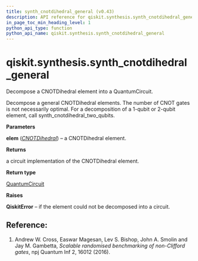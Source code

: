 ```yaml
---
title: synth_cnotdihedral_general (v0.43)
description: API reference for qiskit.synthesis.synth_cnotdihedral_general in qiskit v0.43
in_page_toc_min_heading_level: 1
python_api_type: function
python_api_name: qiskit.synthesis.synth_cnotdihedral_general
---
```


<span id="qiskit-synthesis-synth-cnotdihedral-general" />

# qiskit.synthesis.synth\_cnotdihedral\_general

<Function id="qiskit.synthesis.synth_cnotdihedral_general" isDedicatedPage={true} github="https://github.com/qiskit/qiskit/tree/stable/0.24/qiskit/synthesis/cnotdihedral/cnotdihedral_decompose_general.py" signature="synth_cnotdihedral_general(elem)">
  Decompose a CNOTDihedral element into a QuantumCircuit.

  Decompose a general CNOTDihedral elements. The number of CNOT gates is not necessarily optimal. For a decomposition of a 1-qubit or 2-qubit element, call synth\_cnotdihedral\_two\_qubits.

  **Parameters**

  **elem** ([*CNOTDihedral*](qiskit.quantum_info.CNOTDihedral "qiskit.quantum_info.CNOTDihedral")) – a CNOTDihedral element.

  **Returns**

  a circuit implementation of the CNOTDihedral element.

  **Return type**

  [QuantumCircuit](qiskit.circuit.QuantumCircuit "qiskit.circuit.QuantumCircuit")

  **Raises**

  **QiskitError** – if the element could not be decomposed into a circuit.

  ## Reference:

  1.  Andrew W. Cross, Easwar Magesan, Lev S. Bishop, John A. Smolin and Jay M. Gambetta, *Scalable randomised benchmarking of non-Clifford gates*, npj Quantum Inf 2, 16012 (2016).
</Function>


